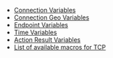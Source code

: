 - [Connection Variables](/docs/tcp/traffic-policy/expressions/variables#connection-variables)
- [Connection Geo Variables](/docs/tcp/traffic-policy/expressions/variables#connection-geo-variables)
- [Endpoint Variables](/docs/tcp/traffic-policy/expressions/variables#endpoint-variables)
- [Time Variables](/docs/tcp/traffic-policy/expressions/variables#time-variables)
- [Action Result Variables](/docs/tcp/traffic-policy/expressions/variables#action-result-variables)
- [List of available macros for TCP](/docs/tcp/traffic-policy/expressions/macros)
